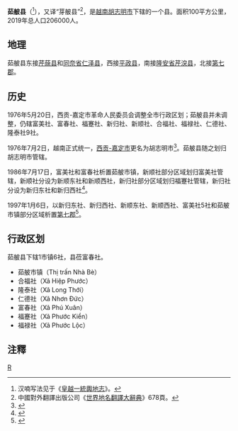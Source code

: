 {{Infobox Settlement
|name                   = 茹𦨭县
|settlement_type        = 县
|official_name          = 
|other_name             = 
|native_name            = {{lang|vi|Huyện Nhà Bè}}
|nickname               = 
|motto                  = 
|image_skyline          = Mot khuc song tai Huyen Nha Be.jpg
|imagesize              = 
|image_caption          = 
|image_flag             = 
|flag_size              = 
|image_seal             = 
|seal_size              = 
|image_shield           = 
|shield_size            = 
|image_blank_emblem     = 
|blank_emblem_size      = 
|image_map              = {{Infobox mapframe|frame-width=250|zoom=10}}
|mapsize                = 
|map_caption            = 
|image_map1             = VN-F-HC-HNB position in metropolitan area.png
|mapsize1               = 
|map_caption1           = 茹𦨭县在胡志明市的位置
|pushpin_map            = Vietnam
|pushpin_label_position = bottom
|pushpin_map_caption    = 茹𦨭县在越南的位置
|pushpin_map1           = 
|pushpin_label_position1= 
|pushpin_map_caption1   = 
|subdivision_type       = [[国家|国家]]
|subdivision_name       = {{flag|Vietnam}}
|subdivision_type1      = [[越南行政区划|直辖市]]
|subdivision_name1      = [[胡志明市|胡志明市]]
|subdivision_type2      = 行政区划
|subdivision_name2      = 1市镇6社
|subdivision_type3      = 
|subdivision_name3      = 
|seat_type              = 县莅
|seat                   = {{link-vi|富春社|Phú Xuân, Nhà Bè}}
|government_type        = 
|leader_title           = 
|leader_name            = 
|leader_title1          = 
|leader_name1           = 
|established_title      = 
|established_date       = 
|area_magnitude         = 
|unit_pref              = 
|area_footnotes         = 
|area_total_km2         = 100
|area_land_km2          = 
|area_water_km2         = 
|area_water_percent     = 
|area_urban_km2         = 
|area_metro_km2         = 
|population_as_of       = 2019年
|population_footnotes   = 
|population_note        = 
|population_total       = 206000
|population_density_km2 = auto
|population_metro             = 
|population_density_metro_km2 = 
|population_urban             = 
|population_density_urban_km2 = 
|timezone               = [[越南标准时间|越南标准时间]]
|utc_offset             = +7
|elevation_footnotes    = 
|elevation_m            = 
|coor_type              = 
|coordinates            = 
|postal_code_type       = 
|postal_code            = 
|area_code              = 
|website                = [http://www.nhabe.hochiminhcity.gov.vn/default.aspx 茹𦨭县电子信息门户网站]
|footnotes              = 
}}
'''茹𦨭县'''（{{vie|v='''Huyện Nhà Bè'''|hn=縣茹𦨭}}<ref>汉喃写法见于《[[皇越一統輿地志|皇越一統輿地志]]》。</ref>），又译“芽𦨭县”<ref>中國對外翻譯出版公司《[[世界地名翻譯大辭典|世界地名翻譯大辭典]]》678頁。</ref>，是[[越南|越南]][[胡志明市|胡志明市]]下辖的一个县。面积100平方公里，2019年总人口206000人。

==地理==
茹𦨭县东接[[芹蒢县|芹蒢县]]和[[同奈省|同奈省]][[仁泽县|仁泽县]]，西接[[平政县|平政县]]，南接[[隆安省|隆安省]][[芹湥县|芹湥县]]，北接[[胡志明市第七郡|第七郡]]。

==历史==
1976年5月20日，西贡-嘉定市革命人民委员会调整全市行政区划；茹𦨭县并未调整，仍辖富美社、富春社、福蹇社、新归社、新顺社、合福社、福禄社、仁德社、隆泰社9社。

1976年7月2日，越南正式统一，[[西贡-嘉定市|西贡-嘉定市]]更名为胡志明市<ref>{{Cite web |url=https://thuvienphapluat.vn/van-ban/Bo-may-hanh-chinh/Nghi-quyet-chinh-thuc-dat-ten-thanh-pho-Sai-Gon-Gia-Dinh-la-thanh-pho-Ho-Chi-Minh/42737/noi-dung.aspx |title=Nghị quyết về chính thức đặt tên thành phố Sài Gòn - Gia Định là thành phố Hồ Chí Minh do Quốc hội ban hành |access-date=2020-04-08 |archive-date=2020-04-06 |archive-url=https://web.archive.org/web/20200406190519/https://thuvienphapluat.vn/van-ban/Bo-may-hanh-chinh/Nghi-quyet-chinh-thuc-dat-ten-thanh-pho-Sai-Gon-Gia-Dinh-la-thanh-pho-Ho-Chi-Minh/42737/noi-dung.aspx |dead-url=no }}</ref>。茹𦨭县随之划归胡志明市管辖。

1986年7月17日，富美社和富春社析置茹𦨭市镇，新顺社部分区域划归富美社管辖，新顺社分设为新顺东社和新顺西社，新归社部分区域划归福蹇社管辖，新归社分设为新归东社和新归西社<ref>{{Cite web |url=https://thuvienphapluat.vn/van-ban/Bo-may-hanh-chinh/Quyet-dinh-87-HDBT-dieu-chinh-dia-gioi-hanh-chinh-xa-thi-tran-huyen-nha-be-thanh-pho-Ho-Chi-Minh/37131/noi-dung.aspx |title=Quyết định 87-HĐBT năm 1986 điều chỉnh dịa giới hành chính một số xã và thị trấn của huyện nhà bè thuộc thành phố Hồ Chí Minh do Hội đồng Bộ trưởng ban hành |access-date=2020-04-08 |archive-date=2021-01-30 |archive-url=https://web.archive.org/web/20210130021822/https://thuvienphapluat.vn/van-ban/Bo-may-hanh-chinh/Quyet-dinh-87-HDBT-dieu-chinh-dia-gioi-hanh-chinh-xa-thi-tran-huyen-nha-be-thanh-pho-Ho-Chi-Minh/37131/noi-dung.aspx |dead-url=no }}</ref>。

1997年1月6日，以新归东社、新归西社、新顺东社、新顺西社、富美社5社和茹𦨭市镇部分区域析置[[胡志明市第七郡|第七郡]]<ref>{{Cite web |url=https://thuvienphapluat.vn/van-ban/Bat-dong-san/Nghi-dinh-3-CP-thanh-lap-quan-Thu-Duc-quan-2-quan-7-quan-9-quan-12-va-thanh-lap-cac-phuong-thuoc-quan-moi-Thanh-pho-Ho-Chi-Minh-40319.aspx |title=Nghị định 3-CP năm 1997 về việc thành lập quận Thủ Đức, quận 2, quận 7, quận 9, quận 12 và thành lập các phường thuộc các quận mới - Thành phố Hồ Chí Minh |access-date=2020-02-27 |archive-date=2020-04-12 |archive-url=https://web.archive.org/web/20200412121149/https://thuvienphapluat.vn/van-ban/Bat-dong-san/Nghi-dinh-3-CP-thanh-lap-quan-Thu-Duc-quan-2-quan-7-quan-9-quan-12-va-thanh-lap-cac-phuong-thuoc-quan-moi-Thanh-pho-Ho-Chi-Minh-40319.aspx |dead-url=no }}</ref>。

==行政区划==
茹𦨭县下辖1市镇6社，县莅富春社。
*茹𦨭市镇（Thị trấn Nhà Bè）
*合福社（Xã Hiệp Phước）
*隆泰社（Xã Long Thới）
*仁德社（Xã Nhơn Đức）
*富春社（Xã Phú Xuân）
*福蹇社（Xã Phước Kiển）
*福禄社（Xã Phước Lộc）

==注釋==
{{reflist}}

{{胡志明市行政区划}}
{{越南东南部之县市镇区域划分}}
[[Category:胡志明市县份|R]]